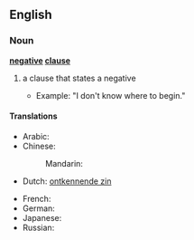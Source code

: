 ==English==

===Noun===
'''[[negative]] [[clause]]'''

# {{grammar}} a clause that states a negative
#* Example: "I don't know where to begin."

====Translations====
{{trans-top|negative clause}}
* Arabic: {{t|ar|جملة سلبية|f|tr=júmla salbíyya|sc=Arab}}
* Chinese:
*: Mandarin: {{t|zh|否定句|tr=fǒudìngjù|sc=Hani}}
* Dutch: [[ontkennende zin]] {{m}}
{{trans-mid}}
* French: {{t|fr|phrase négative|f}}
* German: {{t|de|negativer Satz|m}}
* Japanese: {{t|ja|否定文|tr=ひていぶん, hiteibun|sc=Jpan}}
* Russian: {{t|ru|отрицательное предложение|n|tr=otricátel'noje predložénije|sc=Cyrl}}
{{trans-bottom}}